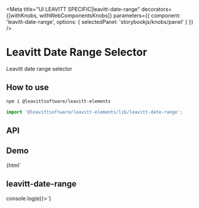 

<Meta
  title="UI LEAVITT SPECIFIC|leavitt-date-range"
  decorators={[withKnobs, withWebComponentsKnobs]}
  parameters={{ component: 'leavitt-date-range', options: { selectedPanel: 'storybookjs/knobs/panel' } }}
/>

# Leavitt Date Range Selector

Leavitt date range selector

## How to use

```bash
npm i @leavittsoftware/leavitt-elements
```

```js
import '@leavittsoftware/leavitt-elements/lib/leavitt-date-range';
```

## API

<Props of="leavitt-date-range" />

## Demo

<Preview withToolbar>
  <Story name="Docs">{html`<h2 demo>leavitt-date-range</h2>
    <leavitt-date-range @date-range-changed=${e => console.log(e)}></leavitt-date-range>`}</Story>
</Preview>
